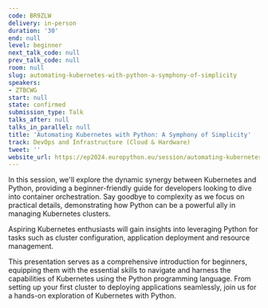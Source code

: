 ```yaml
---
code: BR9ZLW
delivery: in-person
duration: '30'
end: null
level: beginner
next_talk_code: null
prev_talk_code: null
room: null
slug: automating-kubernetes-with-python-a-symphony-of-simplicity
speakers:
- ZTBCWG
start: null
state: confirmed
submission_type: Talk
talks_after: null
talks_in_parallel: null
title: 'Automating Kubernetes with Python: A Symphony of Simplicity'
track: DevOps and Infrastructure (Cloud & Hardware)
tweet: ''
website_url: https://ep2024.europython.eu/session/automating-kubernetes-with-python-a-symphony-of-simplicity
---
```


In this session, we'll explore the dynamic synergy between Kubernetes and Python, providing a beginner-friendly guide for developers looking to dive into container orchestration. Say goodbye to complexity as we focus on practical details, demonstrating how Python can be a powerful ally in managing Kubernetes clusters.

Aspiring Kubernetes enthusiasts will gain insights into leveraging Python for tasks such as cluster configuration, application deployment and resource management.

This presentation serves as a comprehensive introduction for beginners, equipping them with the essential skills to navigate and harness the capabilities of Kubernetes using the Python programming language. From setting up your first cluster to deploying applications seamlessly, join us for a hands-on exploration of Kubernetes with Python.
